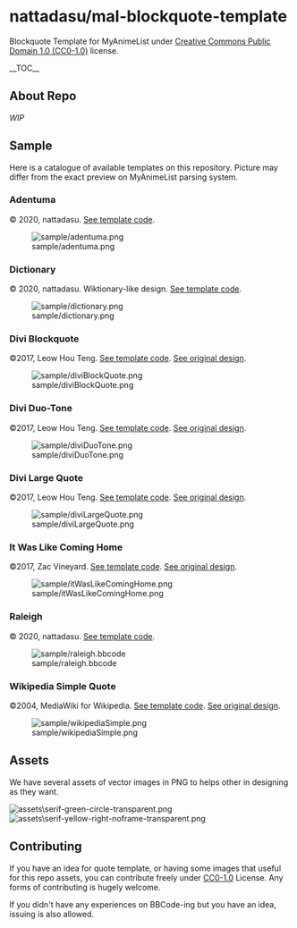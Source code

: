 = nattadasu/mal-blockquote-template =
Blockquote Template for MyAnimeList under [[LICENSE|Creative Commons Public Domain 1.0 (CC0-1.0)]] license.

__TOC__

== About Repo ==
''WIP''

== Sample ==
Here is a catalogue of available templates on this repository. Picture may differ from the exact preview on MyAnimeList parsing system.

=== Adentuma ===
© 2020, nattadasu. [[adentuma.bbcode|See template code]].

[[File:sample/adentuma.png]]

=== Dictionary ===
© 2020, nattadasu. Wiktionary-like design. [[dictionary.bbcode|See template code]].

[[File:sample/dictionary.png]]

=== Divi Blockquote ===
©2017, Leow Hou Teng. [[diviBlockQuote.bbcode|See template code]]. [http://leowhouteng.com/style-divi-block-quotes/ See original design].

[[File:sample/diviBlockQuote.png]]

=== Divi Duo-Tone ===
©2017, Leow Hou Teng. [[diviDuoTone.bbcode|See template code]]. [http://leowhouteng.com/style-divi-block-quotes/ See original design].

[[File:sample/diviDuoTone.png]]

=== Divi Large Quote ===
©2017, Leow Hou Teng. [[diviLargeQuote.bbcode|See template code]]. [http://leowhouteng.com/style-divi-block-quotes/ See original design].

[[File:sample/diviLargeQuote.png]]

=== It Was Like Coming Home ===
©2017, Zac Vineyard. [[itWasLikeComingHome.bbcode|See template code]]. [https://dribbble.com/shots/3460829--It-was-like-coming-home-a-new-style-for-blockquote See original design].

[[File:sample/itWasLikeComingHome.png]]

=== Raleigh ===
© 2020, nattadasu. [[raleigh.bbcode|See template code]].

[[File:sample/raleigh.bbcode]]

=== Wikipedia Simple Quote ===
©2004, MediaWiki for Wikipedia. [[wikipediaSimple.bbcode|See template code]]. [https://en.wikipedia.org/wiki/Template:Quote See original design].

[[File:sample/wikipediaSimple.png]]

== Assets ==
We have several assets of vector images in PNG to helps other in designing as they want.

[[File:assets\serif-green-circle-transparent.png]] [[File:assets\serif-yellow-right-noframe-transparent.png]]

== Contributing ==
If you have an idea for quote template, or having some images that useful for this repo assets, you can contribute freely under [[LICENSE|CC0-1.0]] License. Any forms of contributing is hugely welcome.

If you didn't have any experiences on BBCode-ing but you have an idea, issuing is also allowed.